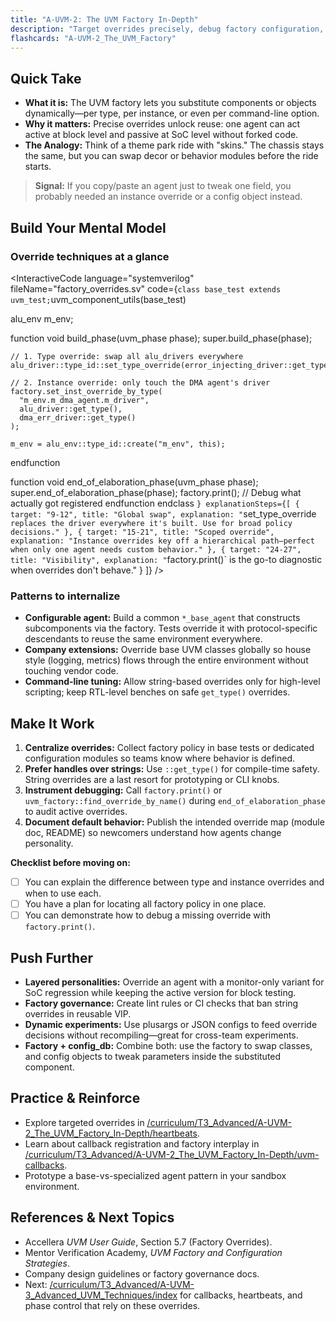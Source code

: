 ```yaml
---
title: "A-UVM-2: The UVM Factory In-Depth"
description: "Target overrides precisely, debug factory configuration, and architect reusable agents with advanced UVM factory techniques."
flashcards: "A-UVM-2_The_UVM_Factory"
---
```



## Quick Take
- **What it is:** The UVM factory lets you substitute components or objects dynamically—per type, per instance, or even per command-line option.
- **Why it matters:** Precise overrides unlock reuse: one agent can act active at block level and passive at SoC level without forked code.
- **The Analogy:** Think of a theme park ride with "skins." The chassis stays the same, but you can swap decor or behavior modules before the ride starts.

> **Signal:** If you copy/paste an agent just to tweak one field, you probably needed an instance override or a config object instead.

## Build Your Mental Model
### Override techniques at a glance

<InteractiveCode
  language="systemverilog"
  fileName="factory_overrides.sv"
  code={`
class base_test extends uvm_test;
  `uvm_component_utils(base_test)

  alu_env m_env;

  function void build_phase(uvm_phase phase);
    super.build_phase(phase);

    // 1. Type override: swap all alu_drivers everywhere
    alu_driver::type_id::set_type_override(error_injecting_driver::get_type());

    // 2. Instance override: only touch the DMA agent's driver
    factory.set_inst_override_by_type(
      "m_env.m_dma_agent.m_driver",
      alu_driver::get_type(),
      dma_err_driver::get_type()
    );

    m_env = alu_env::type_id::create("m_env", this);
  endfunction

  function void end_of_elaboration_phase(uvm_phase phase);
    super.end_of_elaboration_phase(phase);
    factory.print(); // Debug what actually got registered
  endfunction
endclass
  `}
  explanationSteps={[
    { target: "9-12", title: "Global swap", explanation: "`set_type_override` replaces the driver everywhere it's built. Use for broad policy decisions." },
    { target: "15-21", title: "Scoped override", explanation: "Instance overrides key off a hierarchical path—perfect when only one agent needs custom behavior." },
    { target: "24-27", title: "Visibility", explanation: "`factory.print()` is the go-to diagnostic when overrides don't behave." }
  ]}
/>

### Patterns to internalize
- **Configurable agent:** Build a common `*_base_agent` that constructs subcomponents via the factory. Tests override it with protocol-specific descendants to reuse the same environment everywhere.
- **Company extensions:** Override base UVM classes globally so house style (logging, metrics) flows through the entire environment without touching vendor code.
- **Command-line tuning:** Allow string-based overrides only for high-level scripting; keep RTL-level benches on safe `get_type()` overrides.

## Make It Work
1. **Centralize overrides:** Collect factory policy in base tests or dedicated configuration modules so teams know where behavior is defined.
2. **Prefer handles over strings:** Use `::get_type()` for compile-time safety. String overrides are a last resort for prototyping or CLI knobs.
3. **Instrument debugging:** Call `factory.print()` or `uvm_factory::find_override_by_name()` during `end_of_elaboration_phase` to audit active overrides.
4. **Document default behavior:** Publish the intended override map (module doc, README) so newcomers understand how agents change personality.

**Checklist before moving on:**
- [ ] You can explain the difference between type and instance overrides and when to use each.
- [ ] You have a plan for locating all factory policy in one place.
- [ ] You can demonstrate how to debug a missing override with `factory.print()`.

## Push Further
- **Layered personalities:** Override an agent with a monitor-only variant for SoC regression while keeping the active version for block testing.
- **Factory governance:** Create lint rules or CI checks that ban string overrides in reusable VIP.
- **Dynamic experiments:** Use plusargs or JSON configs to feed override decisions without recompiling—great for cross-team experiments.
- **Factory + config_db:** Combine both: use the factory to swap classes, and config objects to tweak parameters inside the substituted component.

## Practice & Reinforce
- Explore targeted overrides in [/curriculum/T3_Advanced/A-UVM-2_The_UVM_Factory_In-Depth/heartbeats](./heartbeats).
- Learn about callback registration and factory interplay in [/curriculum/T3_Advanced/A-UVM-2_The_UVM_Factory_In-Depth/uvm-callbacks](./uvm-callbacks).
- Prototype a base-vs-specialized agent pattern in your sandbox environment.

## References & Next Topics
- Accellera *UVM User Guide*, Section 5.7 (Factory Overrides).
- Mentor Verification Academy, *UVM Factory and Configuration Strategies*.
- Company design guidelines or factory governance docs.
- Next: [/curriculum/T3_Advanced/A-UVM-3_Advanced_UVM_Techniques/index](../A-UVM-3_Advanced_UVM_Techniques/index) for callbacks, heartbeats, and phase control that rely on these overrides.
